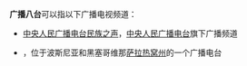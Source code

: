 '''广播八台'''可以指以下广播电视频道：

* [[中央人民广播电台民族之声|中央人民广播电台民族之声]]，[[中央人民广播电台|中央人民广播电台]]旗下广播频道
* {{Link-en|广播八台 (波黑)|Radio 8}}，位于波斯尼亚和黑塞哥维那[[萨拉热窝州|萨拉热窝州]]的一个广播电台

{{disambig|cat=四字消歧义}}